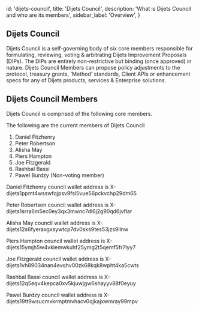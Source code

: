 
  id: 'dijets-council',
  title: 'Dijets Council',
  description: 'What is Dijets Council and who are its members',
  sidebar_label: 'Overview',
}

## Dijets Council

Dijets Council is a self-governing body of six core members responsible for formulating, reviewing, voting & arbitrating Dijets Improvement Proposals (DIPs). The DIPs are entirely non-restrictive but binding (once approved) in nature. Dijets Council Members can propose policy adjustments to the protocol, treasury grants, 'Method' standards, Client APIs or enhancement specs for any of Dijets products, services & Enterprise solutions.

## Dijets Council Members

Dijets Council is comprised of the following core members.

The following are the current members of Dijets Council

1. Daniel Fitzhenry
1. Peter Robertson
1. Alisha May
1. Piers Hampton
1. Joe Fitzgerald
1. Rashbal Bassi
1. Pawel Burdzy (Non-voting member)


Daniel Fitzhenry council wallet address is X-dijets1ppmt4wsswfqjpsv9fsl5vue56pckvchp29dm65

Peter Robertson council wallet address is X-dijets1srra6m5ec0ey3qx3mwnc7dl6j2g90qd6jvflar

Alisha May council wallet address is X-dijets12s6fyeraxgxsywtcp7dv0sks9tes53jzs9llnw

Piers Hampton council wallet address is X-dijets15ymjh5w4vklemwkuhf25ymg2t5qemf5fr7lyy7

Joe Fitzgerald council wallet address is X-dijets1vh89034nan4evqhv00zk68kqk8wpht4ka5cwts

Rashbal Bassi council wallet address is X-dijets12q5eqv4kepca0xv5kjuwjgw6shayyv88f0eyuy

Pawel Burdzy council wallet address is X-dijets19tt9wsucmxkrmptmvhacv0qjkajxwmray99mpv


